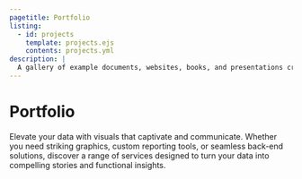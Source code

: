 ```yaml
---
pagetitle: Portfolio
listing:
  - id: projects
    template: projects.ejs
    contents: projects.yml
description: |
  A gallery of example documents, websites, books, and presentations created with Quarto.
---
```


::: {.column-page}

<h1 class="title">Portfolio</h1>

:::

::: {.column-screen}
::: {.portfolio-banner}
::: {.column-page}
Elevate your data with visuals that captivate and communicate. Whether you need striking graphics, custom reporting tools, or seamless back-end solutions, discover a range of services designed to turn your data into compelling stories and functional insights.
:::
:::
:::

::: {.column-page}

:::{#projects}

:::


:::